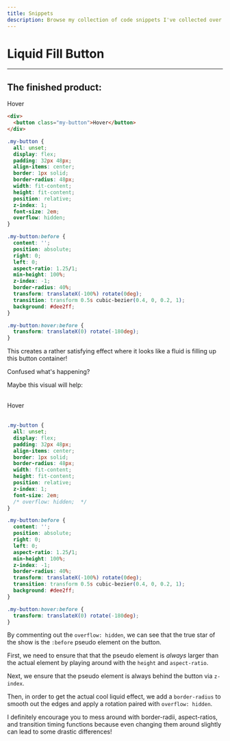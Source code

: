 ```yaml
---
title: Snippets
description: Browse my collection of code snippets I've collected over the years
---
```



# Liquid Fill Button

---

## The finished product:

<LiquidFillButton>Hover</LiquidFillButton>

```html title="src/components/Button/index.tsx"
<div>
  <button class="my-button">Hover</button>
</div>
```

```css title="src/components/Button/styles.css"
.my-button {
  all: unset;
  display: flex;
  padding: 32px 48px;
  align-items: center;
  border: 1px solid;
  border-radius: 48px;
  width: fit-content;
  height: fit-content;
  position: relative;
  z-index: 1;
  font-size: 2em;
  overflow: hidden;
}

.my-button:before {
  content: '';
  position: absolute;
  right: 0;
  left: 0;
  aspect-ratio: 1.25/1;
  min-height: 100%;
  z-index: -1;
  border-radius: 40%;
  transform: translateX(-100%) rotate(0deg);
  transition: transform 0.5s cubic-bezier(0.4, 0, 0.2, 1);
  background: #dee2ff;
}

.my-button:hover:before {
  transform: translateX(0) rotate(-180deg);
}
```

This creates a rather satisfying effect where it looks like a fluid is filling up this button container!

Confused what's happening?

Maybe this visual will help:

<br />
<div
  style={{
    display: 'flex',
    width: '100%',
    gap: '12px',
    justifyContent: 'center',
  }}
>
  <LiquidFillButton breakdown>Hover</LiquidFillButton>
</div>
<br />

```css title="src/components/Button/styles.css" {13}
.my-button {
  all: unset;
  display: flex;
  padding: 32px 48px;
  align-items: center;
  border: 1px solid;
  border-radius: 48px;
  width: fit-content;
  height: fit-content;
  position: relative;
  z-index: 1;
  font-size: 2em;
  /* overflow: hidden;  */
}

.my-button:before {
  content: '';
  position: absolute;
  right: 0;
  left: 0;
  aspect-ratio: 1.25/1;
  min-height: 100%;
  z-index: -1;
  border-radius: 40%;
  transform: translateX(-100%) rotate(0deg);
  transition: transform 0.5s cubic-bezier(0.4, 0, 0.2, 1);
  background: #dee2ff;
}

.my-button:hover:before {
  transform: translateX(0) rotate(-180deg);
}
```

By commenting out the `overflow: hidden`, we can see that the true star of the show is the `:before` pseudo element on the button.

First, we need to ensure that that the pseudo element is _always_ larger than the actual element by playing around with the `height` and `aspect-ratio`.

Next, we ensure that the pseudo element is always behind the button via `z-index`.

Then, in order to get the actual cool liquid effect, we add a `border-radius` to smooth out the edges and apply a rotation paired with `overflow: hidden`.

I definitely encourage you to mess around with border-radii, aspect-ratios, and transition timing functions because even changing them around slightly can lead to some drastic differences!
